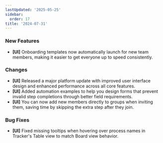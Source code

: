 ```yaml
---
lastUpdated: '2025-05-25'
sidebar:
  order: 17
title: '2024-07-31'
---
```


### New Features

- **[UI]** Onboarding templates now automatically launch for new team members, making it easier to get everyone up to speed consistently.

### Changes

- **[UI]** Released a major platform update with improved user interface design and enhanced performance across all core features.
- **[UI]** Added automation examples to help you design forms that prevent invalid step completions through better field requirements.
- **[UI]** You can now add new members directly to groups when inviting them, saving time by skipping the extra step after they join.

### Bug Fixes

- **[UI]** Fixed missing tooltips when hovering over process names in Tracker's Table view to match Board view behavior.